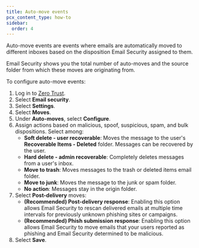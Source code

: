 ```yaml
---
title: Auto-move events
pcx_content_type: how-to
sidebar:
  order: 4
---
```


Auto-move events are events where emails are automatically moved to different inboxes based on the disposition Email Security assigned to them.

Email Security shows you the total number of auto-moves and the source folder from which these moves are originating from.

To configure auto-move events:

1. Log in to [Zero Trust](https://one.dash.cloudflare.com/).
2. Select **Email security**.
3. Select **Settings**.
4. Select **Moves**.
5. Under **Auto-moves**, select **Configure**.
6. Assign actions based on malicious, spoof, suspicious, spam, and bulk dispositions. Select among:
   - **Soft delete - user recoverable**: Moves the message to the user's **Recoverable Items - Deleted** folder. Messages can be recovered by the user.
   - **Hard delete - admin recoverable**: Completely deletes messages from a user's inbox.
   - **Move to trash**: Moves messages to the trash or deleted items email folder.
   - **Move to junk**: Moves the message to the junk or spam folder.
   - **No action**: Messages stay in the origin folder.
7. Select **Post-delivery** moves:
   - **(Recommended) Post-delivery response**: Enabling this option allows Email Security to rescan delivered emails at multiple time intervals for previously unknown phishing sites or campaigns.
   - **(Recommended) Phish submission response**: Enabling this option allows Email Security to move emails that your users reported as phishing and Email Security determined to be malicious.
8. Select **Save**.
